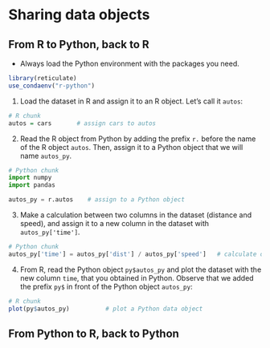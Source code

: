 # Sharing data objects

## From R to Python, back to R

-   Always load the Python environment with the packages you need.

```r
library(reticulate)
use_condaenv("r-python")
```

1.  Load the dataset in R and assign it to an R object. Let's call it `autos`:

```r
# R chunk
autos = cars       # assign cars to autos
```

2.  Read the R object from Python by adding the prefix `r.` before the name of the R object `autos`. Then, assign it to a Python object that we will name `autos_py`.

```python
# Python chunk
import numpy
import pandas 

autos_py = r.autos    # assign to a Python object
```

3.  Make a calculation between two columns in the dataset (distance and speed), and assign it to a new column in the dataset with `autos_py['time']`.

```python
# Python chunk
autos_py['time'] = autos_py['dist'] / autos_py['speed']   # calculate on variables
```

4.  From R, read the Python object `py$autos_py` and plot the dataset with the new column `time`, that you obtained in Python. Observe that we added the prefix `py$` in front of the Python object `autos_py`:

```r
# R chunk
plot(py$autos_py)          # plot a Python data object
```

## From Python to R, back to Python
